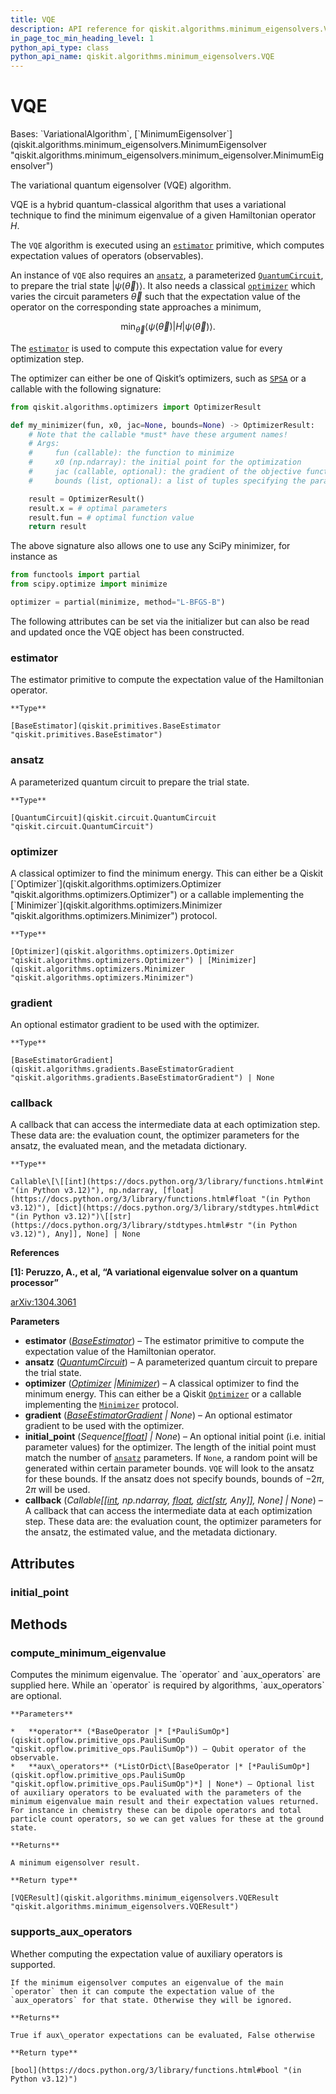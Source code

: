 ```yaml
---
title: VQE
description: API reference for qiskit.algorithms.minimum_eigensolvers.VQE
in_page_toc_min_heading_level: 1
python_api_type: class
python_api_name: qiskit.algorithms.minimum_eigensolvers.VQE
---
```


# VQE

<Class id="qiskit.algorithms.minimum_eigensolvers.VQE" isDedicatedPage={true} github="https://github.com/qiskit/qiskit/tree/stable/0.45/qiskit/algorithms/minimum_eigensolvers/vqe.py" signature="qiskit.algorithms.minimum_eigensolvers.VQE(estimator, ansatz, optimizer, *, gradient=None, initial_point=None, callback=None)" modifiers="class">
  Bases: `VariationalAlgorithm`, [`MinimumEigensolver`](qiskit.algorithms.minimum_eigensolvers.MinimumEigensolver "qiskit.algorithms.minimum_eigensolvers.minimum_eigensolver.MinimumEigensolver")

  The variational quantum eigensolver (VQE) algorithm.

  VQE is a hybrid quantum-classical algorithm that uses a variational technique to find the minimum eigenvalue of a given Hamiltonian operator $H$.

  The `VQE` algorithm is executed using an [`estimator`](#qiskit.algorithms.minimum_eigensolvers.VQE.estimator "qiskit.algorithms.minimum_eigensolvers.VQE.estimator") primitive, which computes expectation values of operators (observables).

  An instance of `VQE` also requires an [`ansatz`](#qiskit.algorithms.minimum_eigensolvers.VQE.ansatz "qiskit.algorithms.minimum_eigensolvers.VQE.ansatz"), a parameterized [`QuantumCircuit`](qiskit.circuit.QuantumCircuit "qiskit.circuit.QuantumCircuit"), to prepare the trial state $|\psi(\vec\theta)\rangle$. It also needs a classical [`optimizer`](#qiskit.algorithms.minimum_eigensolvers.VQE.optimizer "qiskit.algorithms.minimum_eigensolvers.VQE.optimizer") which varies the circuit parameters $\vec\theta$ such that the expectation value of the operator on the corresponding state approaches a minimum,

$$
\min_{\vec\theta} \langle\psi(\vec\theta)|H|\psi(\vec\theta)\rangle.
$$

  The [`estimator`](#qiskit.algorithms.minimum_eigensolvers.VQE.estimator "qiskit.algorithms.minimum_eigensolvers.VQE.estimator") is used to compute this expectation value for every optimization step.

  The optimizer can either be one of Qiskit’s optimizers, such as [`SPSA`](qiskit.algorithms.optimizers.SPSA "qiskit.algorithms.optimizers.SPSA") or a callable with the following signature:

  ```python
  from qiskit.algorithms.optimizers import OptimizerResult

  def my_minimizer(fun, x0, jac=None, bounds=None) -> OptimizerResult:
      # Note that the callable *must* have these argument names!
      # Args:
      #     fun (callable): the function to minimize
      #     x0 (np.ndarray): the initial point for the optimization
      #     jac (callable, optional): the gradient of the objective function
      #     bounds (list, optional): a list of tuples specifying the parameter bounds

      result = OptimizerResult()
      result.x = # optimal parameters
      result.fun = # optimal function value
      return result
  ```

  The above signature also allows one to use any SciPy minimizer, for instance as

  ```python
  from functools import partial
  from scipy.optimize import minimize

  optimizer = partial(minimize, method="L-BFGS-B")
  ```

  The following attributes can be set via the initializer but can also be read and updated once the VQE object has been constructed.

  ### estimator

  <Attribute id="qiskit.algorithms.minimum_eigensolvers.VQE.estimator">
    The estimator primitive to compute the expectation value of the Hamiltonian operator.

    **Type**

    [BaseEstimator](qiskit.primitives.BaseEstimator "qiskit.primitives.BaseEstimator")
  </Attribute>

  ### ansatz

  <Attribute id="qiskit.algorithms.minimum_eigensolvers.VQE.ansatz">
    A parameterized quantum circuit to prepare the trial state.

    **Type**

    [QuantumCircuit](qiskit.circuit.QuantumCircuit "qiskit.circuit.QuantumCircuit")
  </Attribute>

  ### optimizer

  <Attribute id="qiskit.algorithms.minimum_eigensolvers.VQE.optimizer">
    A classical optimizer to find the minimum energy. This can either be a Qiskit [`Optimizer`](qiskit.algorithms.optimizers.Optimizer "qiskit.algorithms.optimizers.Optimizer") or a callable implementing the [`Minimizer`](qiskit.algorithms.optimizers.Minimizer "qiskit.algorithms.optimizers.Minimizer") protocol.

    **Type**

    [Optimizer](qiskit.algorithms.optimizers.Optimizer "qiskit.algorithms.optimizers.Optimizer") | [Minimizer](qiskit.algorithms.optimizers.Minimizer "qiskit.algorithms.optimizers.Minimizer")
  </Attribute>

  ### gradient

  <Attribute id="qiskit.algorithms.minimum_eigensolvers.VQE.gradient">
    An optional estimator gradient to be used with the optimizer.

    **Type**

    [BaseEstimatorGradient](qiskit.algorithms.gradients.BaseEstimatorGradient "qiskit.algorithms.gradients.BaseEstimatorGradient") | None
  </Attribute>

  ### callback

  <Attribute id="qiskit.algorithms.minimum_eigensolvers.VQE.callback">
    A callback that can access the intermediate data at each optimization step. These data are: the evaluation count, the optimizer parameters for the ansatz, the evaluated mean, and the metadata dictionary.

    **Type**

    Callable\[\[[int](https://docs.python.org/3/library/functions.html#int "(in Python v3.12)"), np.ndarray, [float](https://docs.python.org/3/library/functions.html#float "(in Python v3.12)"), [dict](https://docs.python.org/3/library/stdtypes.html#dict "(in Python v3.12)")\[[str](https://docs.python.org/3/library/stdtypes.html#str "(in Python v3.12)"), Any]], None] | None
  </Attribute>

  **References**

  **\[1]: Peruzzo, A., et al, “A variational eigenvalue solver on a quantum processor”**

  [arXiv:1304.3061](https://arxiv.org/abs/1304.3061)

  **Parameters**

  *   **estimator** ([*BaseEstimator*](qiskit.primitives.BaseEstimator "qiskit.primitives.BaseEstimator")) – The estimator primitive to compute the expectation value of the Hamiltonian operator.
  *   **ansatz** ([*QuantumCircuit*](qiskit.circuit.QuantumCircuit "qiskit.circuit.QuantumCircuit")) – A parameterized quantum circuit to prepare the trial state.
  *   **optimizer** ([*Optimizer*](qiskit.algorithms.optimizers.Optimizer "qiskit.algorithms.optimizers.Optimizer")  *|*[*Minimizer*](qiskit.algorithms.optimizers.Minimizer "qiskit.algorithms.optimizers.Minimizer")) – A classical optimizer to find the minimum energy. This can either be a Qiskit [`Optimizer`](qiskit.algorithms.optimizers.Optimizer "qiskit.algorithms.optimizers.Optimizer") or a callable implementing the [`Minimizer`](qiskit.algorithms.optimizers.Minimizer "qiskit.algorithms.optimizers.Minimizer") protocol.
  *   **gradient** ([*BaseEstimatorGradient*](qiskit.algorithms.gradients.BaseEstimatorGradient "qiskit.algorithms.gradients.BaseEstimatorGradient") *| None*) – An optional estimator gradient to be used with the optimizer.
  *   **initial\_point** (*Sequence\[*[*float*](https://docs.python.org/3/library/functions.html#float "(in Python v3.12)")*] | None*) – An optional initial point (i.e. initial parameter values) for the optimizer. The length of the initial point must match the number of [`ansatz`](#qiskit.algorithms.minimum_eigensolvers.VQE.ansatz "qiskit.algorithms.minimum_eigensolvers.VQE.ansatz") parameters. If `None`, a random point will be generated within certain parameter bounds. `VQE` will look to the ansatz for these bounds. If the ansatz does not specify bounds, bounds of $-2\pi$, $2\pi$ will be used.
  *   **callback** (*Callable\[\[*[*int*](https://docs.python.org/3/library/functions.html#int "(in Python v3.12)")*, np.ndarray,* [*float*](https://docs.python.org/3/library/functions.html#float "(in Python v3.12)")*,* [*dict*](https://docs.python.org/3/library/stdtypes.html#dict "(in Python v3.12)")*\[*[*str*](https://docs.python.org/3/library/stdtypes.html#str "(in Python v3.12)")*, Any]], None] | None*) – A callback that can access the intermediate data at each optimization step. These data are: the evaluation count, the optimizer parameters for the ansatz, the estimated value, and the metadata dictionary.

  ## Attributes

  ### initial\_point

  <Attribute id="qiskit.algorithms.minimum_eigensolvers.VQE.initial_point" />

  ## Methods

  ### compute\_minimum\_eigenvalue

  <Function id="qiskit.algorithms.minimum_eigensolvers.VQE.compute_minimum_eigenvalue" signature="compute_minimum_eigenvalue(operator, aux_operators=None)">
    Computes the minimum eigenvalue. The `operator` and `aux_operators` are supplied here. While an `operator` is required by algorithms, `aux_operators` are optional.

    **Parameters**

    *   **operator** (*BaseOperator |* [*PauliSumOp*](qiskit.opflow.primitive_ops.PauliSumOp "qiskit.opflow.primitive_ops.PauliSumOp")) – Qubit operator of the observable.
    *   **aux\_operators** (*ListOrDict\[BaseOperator |* [*PauliSumOp*](qiskit.opflow.primitive_ops.PauliSumOp "qiskit.opflow.primitive_ops.PauliSumOp")*] | None*) – Optional list of auxiliary operators to be evaluated with the parameters of the minimum eigenvalue main result and their expectation values returned. For instance in chemistry these can be dipole operators and total particle count operators, so we can get values for these at the ground state.

    **Returns**

    A minimum eigensolver result.

    **Return type**

    [VQEResult](qiskit.algorithms.minimum_eigensolvers.VQEResult "qiskit.algorithms.minimum_eigensolvers.VQEResult")
  </Function>

  ### supports\_aux\_operators

  <Function id="qiskit.algorithms.minimum_eigensolvers.VQE.supports_aux_operators" signature="supports_aux_operators()" modifiers="classmethod">
    Whether computing the expectation value of auxiliary operators is supported.

    If the minimum eigensolver computes an eigenvalue of the main `operator` then it can compute the expectation value of the `aux_operators` for that state. Otherwise they will be ignored.

    **Returns**

    True if aux\_operator expectations can be evaluated, False otherwise

    **Return type**

    [bool](https://docs.python.org/3/library/functions.html#bool "(in Python v3.12)")
  </Function>
</Class>

